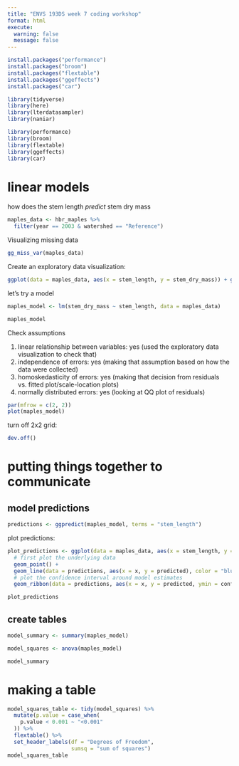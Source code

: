 ```yaml
---
title: "ENVS 193DS week 7 coding workshop"
format: html
execute: 
  warning: false 
  message: false 
---
```


```r
install.packages("performance")
install.packages("broom")
install.packages("flextable")
install.packages("ggeffects")
install.packages("car")

```

```r
library(tidyverse)
library(here)
library(lterdatasampler)
library(naniar)
```

```r
library(performance)
library(broom)
library(flextable)
library(ggeffects)
library(car)

```

# linear models

how does the stem length *predict* stem dry mass

```r
maples_data <- hbr_maples %>% 
  filter(year == 2003 & watershed == "Reference")
```

Visualizing missing data

```r
gg_miss_var(maples_data)
```

Create an exploratory data visualization:

```r
ggplot(data = maples_data, aes(x = stem_length, y = stem_dry_mass)) + geom_point()
```

let's try a model

```r
maples_model <- lm(stem_dry_mass ~ stem_length, data = maples_data)

maples_model
```

Check assumptions

1.  linear relationship between variables: yes (used the exploratory data visualization to check that)
2.  independence of errors: yes (making that assumption based on how the data were collected)
3.  homoskedasticity of errors: yes (making that decision from residuals vs. fitted plot/scale-location plots)
4.  normally distributed errors: yes (looking at QQ plot of residuals)

```r
par(mfrow = c(2, 2))
plot(maples_model)
```

turn off 2x2 grid:

```r
dev.off()
```

# putting things together to communicate

## model predictions

```r
predictions <- ggpredict(maples_model, terms = "stem_length")
```

plot predictions:
```r
plot_predictions <- ggplot(data = maples_data, aes(x = stem_length, y = stem_dry_mass)) +
  # first plot the underlying data
  geom_point() +
  geom_line(data = predictions, aes(x = x, y = predicted), color = "blue", linewidth = 1) +
  # plot the confidence interval around model estimates
  geom_ribbon(data = predictions, aes(x = x, y = predicted, ymin = conf.low, ymax = conf.high), alpha = 0.2)

plot_predictions
```


## create tables

```r
model_summary <- summary(maples_model)

model_squares <- anova(maples_model)

model_summary
```

# making a table

```r
model_squares_table <- tidy(model_squares) %>% 
  mutate(p.value = case_when(
    p.value < 0.001 ~ "<0.001"
  )) %>% 
  flextable() %>% 
  set_header_labels(df = "Degrees of Freedom", 
                    sumsq = "sum of squares")
model_squares_table
```


